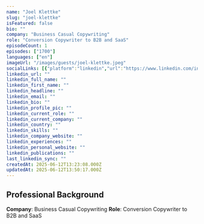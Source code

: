 ```yaml
---
name: "Joel Klettke"
slug: "joel-klettke"
isFeatured: false
bio: ""
company: "Business Casual Copywriting"
role: "Conversion Copywriter to B2B and SaaS"
episodeCount: 1
episodes: ["1700"]
languages: ["en"]
imageUrl: "/images/guests/joel-klettke.jpeg"
socialLinks: [{"platform":"linkedin","url":"https://www.linkedin.com/in/joelklettke/"}]
linkedin_url: ""
linkedin_full_name: ""
linkedin_first_name: ""
linkedin_headline: ""
linkedin_email: ""
linkedin_bio: ""
linkedin_profile_pic: ""
linkedin_current_role: ""
linkedin_current_company: ""
linkedin_country: ""
linkedin_skills: ""
linkedin_company_website: ""
linkedin_experiences: ""
linkedin_personal_website: ""
linkedin_publications: ""
last_linkedin_sync: ""
createdAt: 2025-06-12T13:23:08.000Z
updatedAt: 2025-06-12T13:50:17.000Z
---
```


## Professional Background

**Company**: Business Casual Copywriting
**Role**: Conversion Copywriter to B2B and SaaS
